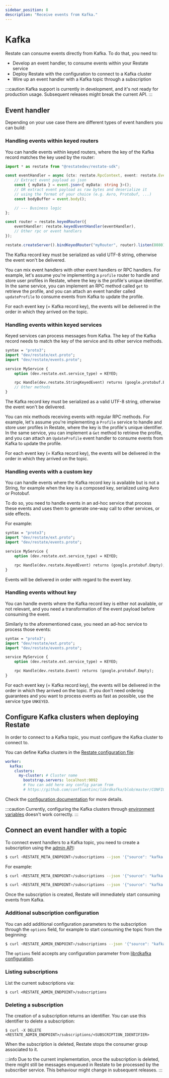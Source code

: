 ```yaml
---
sidebar_position: 8
description: "Receive events from Kafka."
---
```



# Kafka

Restate can consume events directly from Kafka. To do that, you need to:

* Develop an event handler, to consume events within your Restate service
* Deploy Restate with the configuration to connect to a Kafka cluster
* Wire up an event handler with a Kafka topic through a subscription

:::caution
Kafka support is currently in development, and it's not ready for production usage. Subsequent releases might break the current API.
:::

## Event handler

Depending on your use case there are different types of event handlers you can build:

<Tabs groupId="ts-api">
<TabItem value="handler" label="Handler API" default>

### Handling events within keyed routers

You can handle events within keyed routers, where the key of the Kafka record matches the key used by the router:

```typescript
import * as restate from "@restatedev/restate-sdk";

const eventHandler = async (ctx: restate.RpcContext, event: restate.Event) => {
    // Extract event payload as json
    const { myData } = event.json<{ myData: string }>();
    // OR extract event payload as raw bytes and deserialize it
    // using the format of your choice (e.g. Avro, Protobuf, ...)
    const bodyBuffer = event.body();

    // --- Business logic
};

const router = restate.keyedRouter({
    eventHandler: restate.keyedEventHandler(eventHandler),
    // Other rpc or event handlers
});

restate.createServer().bindKeyedRouter("myRouter", router).listen(8080);
```

The Kafka record key must be serialized as valid UTF-8 string, otherwise the event won't be delivered.

You can mix event handlers with other event handlers or RPC handlers. For example, let's assume you're implementing a `profile` router to handle and store user profiles in Restate, where the key is the profile's unique identifier.
In the same service, you can implement an RPC method called `get` to retrieve the profile, and you can attach an event handler called `updateProfile` to consume events from Kafka to update the profile.

For each event key (= Kafka record key), the events will be delivered in the order in which they arrived on the topic.  

</TabItem>
<TabItem value="grpc" label="gRPC API">

### Handling events within keyed services

Keyed services can process messages from Kafka. The key of the Kafka record needs to match the key of the service and its other service methods. 

```protobuf
syntax = "proto3";
import "dev/restate/ext.proto";
import "dev/restate/events.proto";

service MyService {
    option (dev.restate.ext.service_type) = KEYED;

    rpc Handle(dev.restate.StringKeyedEvent) returns (google.protobuf.Empty);
    // Other methods
}
```

The Kafka record key must be serialized as a valid UTF-8 string, otherwise the event won't be delivered.

You can mix methods receiving events with regular RPC methods. For example, let's assume you're implementing a `Profile` service to handle and store user profiles in Restate, where the key is the profile's unique identifier.
In the same service, you can implement a  `Get` method to retrieve the profile, and you can attach an `UpdateProfile` event handler to consume events from Kafka to update the profile.

For each event key (= Kafka record key), the events will be delivered in the order in which they arrived on the topic.

### Handling events with a custom key

You can handle events where the Kafka record key is available but is not a String, for example when the key is a composed key, serialized using Avro or Protobuf.

To do so, you need to handle events in an ad-hoc service that process these events and uses them to generate one-way call to other services, or side effects.

For example:

```protobuf
syntax = "proto3";
import "dev/restate/ext.proto";
import "dev/restate/events.proto";

service MyService {
    option (dev.restate.ext.service_type) = KEYED;

    rpc Handle(dev.restate.KeyedEvent) returns (google.protobuf.Empty);
}
```

Events will be delivered in order with regard to the event key.

### Handling events without key

You can handle events where the Kafka record key is either not available, or not relevant, and you need a transformation of the event payload before consuming the event.

Similarly to the aforementioned case, you need an ad-hoc service to process those events:

```protobuf
syntax = "proto3";
import "dev/restate/ext.proto";
import "dev/restate/events.proto";

service MyService {
    option (dev.restate.ext.service_type) = KEYED;

    rpc Handle(dev.restate.Event) returns (google.protobuf.Empty);
}
```

For each event key (= Kafka record key), the events will be delivered in the order in which they arrived on the topic. If you don't need ordering guarantees and you want to process events as fast as possible, use the service type `UNKEYED`.

</TabItem>
</Tabs>

## Configure Kafka clusters when deploying Restate

In order to connect to a Kafka topic, you must configure the Kafka cluster to connect to.

You can define Kafka clusters in the [Restate configuration file](/restate/configuration#configuration-file):

```yaml
worker:
  kafka:
    clusters:
      my-cluster: # Cluster name
        bootstrap.servers: localhost:9092
        # You can add here any config param from
        # https://github.com/confluentinc/librdkafka/blob/master/CONFIGURATION.md
```

Check the [configuration documentation](/restate/configuration) for more details.

:::caution 
Currently, configuring the Kafka clusters through [environment variables](/restate/configuration#overriding-configuration-entries-with-environment-variables) doesn't work correctly.
:::

## Connect an event handler with a topic

To connect event handlers to a Kafka topic, you need to create a subscription using the [admin API](/references/admin-api):

```bash
$ curl <RESTATE_META_ENDPOINT>/subscriptions --json '{"source": "kafka://<CLUSTER_NAME>/<TOPIC_NAME>", "sink": "service://<SERVICE_NAME>/<METHOD_NAME>"}'
```

For example:

<Tabs groupId="ts-api">
<TabItem value="handler" label="Handler API" default>

```bash
$ curl <RESTATE_META_ENDPOINT>/subscriptions --json '{"source": "kafka://my-cluster/my-topic", "sink": "service://myRouter/eventHandler"}'
```

</TabItem>
<TabItem value="grpc" label="gRPC API">

```bash
$ curl <RESTATE_META_ENDPOINT>/subscriptions --json '{"source": "kafka://my-cluster/my-topic", "sink": "service://MyService/Handle"}'
```

</TabItem>
</Tabs>

Once the subscription is created, Restate will immediately start consuming events from Kafka.

### Additional subscription configuration

You can add additional configuration parameters to the subscription through the `options` field, for example to start consuming the topic from the beginning:

```bash
$ curl <RESTATE_ADMIN_ENDPOINT>/subscriptions --json '{"source": "kafka://<CLUSTER_NAME>/<TOPIC_NAME>", "sink": "service://<SERVICE_NAME>/<METHOD_NAME>", "options": {"auto.offset.reset": "earliest"}}'
```

The `options` field accepts any configuration parameter from [librdkafka configuration](https://github.com/confluentinc/librdkafka/blob/master/CONFIGURATION.md).

### Listing subscriptions

List the current subscriptions via:

```shell
$ curl <RESTATE_ADMIN_ENDPOINT>/subscriptions
```

### Deleting a subscription

The creation of a subscription returns an identifier. You can use this identifier to delete a subscription:

```shell
$ curl -X DELETE <RESTATE_ADMIN_ENDPOINT>/subscriptions/<SUBSCRIPTION_IDENTIFIER>
```

When the subscription is deleted, Restate stops the consumer group associated to it.

:::info
Due to the current implementation, once the subscription is deleted, there might still be messages enqueued in Restate to be processed by the subscriber service. This behaviour might change in subsequent releases.
:::
